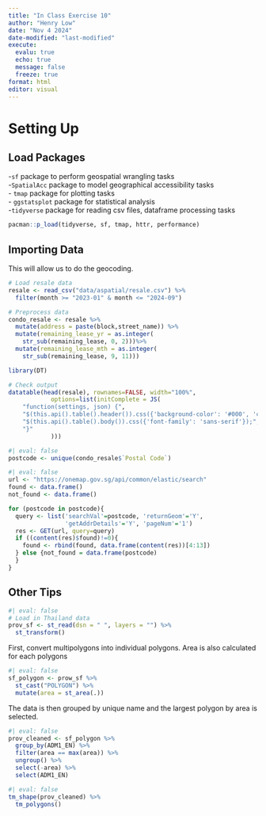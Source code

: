 ```yaml
---
title: "In Class Exercise 10"
author: "Henry Low"
date: "Nov 4 2024"
date-modified: "last-modified"
execute:
  evalu: true
  echo: true
  message: false
  freeze: true
format: html
editor: visual
---
```


# Setting Up

## Load Packages

\-`sf` package to perform geospatial wrangling tasks \
-`SpatialAcc` package to model geographical accessibility tasks \
- `tmap` package for plotting tasks \
- `ggstatsplot` package for statistical analysis \
-`tidyverse` package for reading csv files, dataframe processing tasks 

```r
pacman::p_load(tidyverse, sf, tmap, httr, performance)
```

## Importing Data

This will allow us to do the geocoding.

```r
# Load resale data
resale <- read_csv("data/aspatial/resale.csv") %>%
  filter(month >= "2023-01" & month <= "2024-09")

# Preprocess data
condo_resale <- resale %>%
  mutate(address = paste(block,street_name)) %>%
  mutate(remaining_lease_yr = as.integer(
    str_sub(remaining_lease, 0, 2)))%>%
  mutate(remaining_lease_mth = as.integer(
    str_sub(remaining_lease, 9, 11)))
```

```r
library(DT)

# Check output
datatable(head(resale), rownames=FALSE, width="100%",
            options=list(initComplete = JS(
    "function(settings, json) {",
    "$(this.api().table().header()).css({'background-color': '#000', 'color': '#fff', 'font-family': 'sans-serif'});",
    "$(this.api().table().body()).css({'font-family': 'sans-serif'});",
    "}"
            )))
```

```r
#| eval: false
postcode <- unique(condo_resale$`Postal Code`)
```

```r
#| eval: false
url <- "https://onemap.gov.sg/api/common/elastic/search"
found <- data.frame()
not_found <- data.frame()

for (postcode in postcode){
  query <- list('searchVal'=postcode, 'returnGeom'='Y', 
                'getAddrDetails'='Y', 'pageNum'='1')
  res <- GET(url, query=query)
  if ((content(res)$found)!=0){
    found <- rbind(found, data.frame(content(res))[4:13])
  } else {not_found = data.frame(postcode)
  }
}
```

## Other Tips

```r
#| eval: false
# Load in Thailand data
prov_sf <- st_read(dsn = " ", layers = "") %>%
  st_transform()
```

First, convert multipolygons into individual polygons. Area is also calculated for each polygons

```r
#| eval: false
sf_polygon <- prow_sf %>%
  st_cast("POLYGON") %>%
  mutate(area = st_area(.))
```

The data is then grouped by unique name and the largest polygon by area is selected.

```r
#| eval: false
prov_cleaned <- sf_polygon %>%
  group_by(ADM1_EN) %>%
  filter(area == max(area)) %>%
  ungroup() %>%
  select(-area) %>%
  select(ADM1_EN)
```

```r
#| eval: false
tm_shape(prov_cleaned) %>%
  tm_polygons()
```
